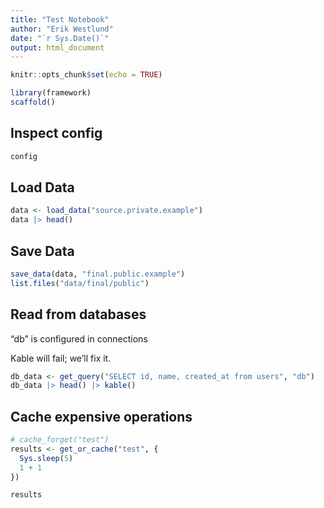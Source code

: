 ```yaml
---
title: "Test Notebook"
author: "Erik Westlund"
date: "`r Sys.Date()`"
output: html_document
---
```


```r
knitr::opts_chunk$set(echo = TRUE)

library(framework)
scaffold()

```

## Inspect config

```r
config
```

## Load Data

```r
data <- load_data("source.private.example")
data |> head()
```

## Save Data

```r
save_data(data, "final.public.example")
list.files("data/final/public")
```

## Read from databases

"db" is configured in connections

Kable will fail; we'll fix it.

```r

db_data <- get_query("SELECT id, name, created_at from users", "db")
db_data |> head() |> kable()

```

## Cache expensive operations

```r

# cache_forget("test")
results <- get_or_cache("test", {
  Sys.sleep(5)
  1 + 1
})

results

```
